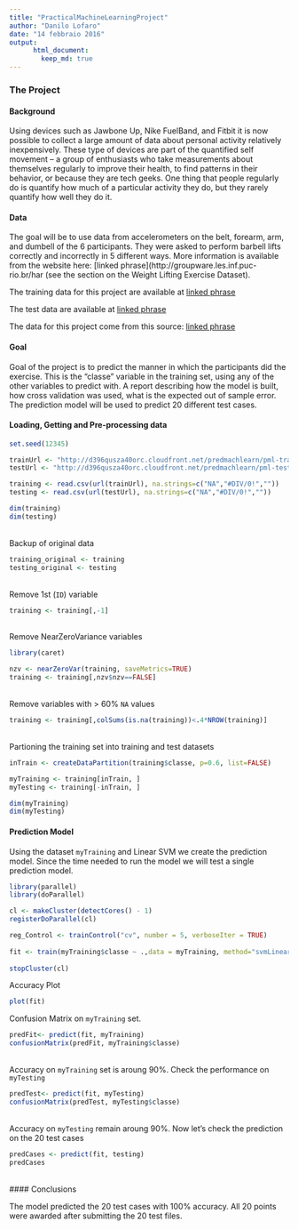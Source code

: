 ```yaml
---
title: "PracticalMachineLearningProject"
author: "Danilo Lofaro"
date: "14 febbraio 2016"
output:  
      html_document:  
        keep_md: true  
--- 
```


### The Project

#### Background

Using devices such as Jawbone Up, Nike FuelBand, and Fitbit it is now possible to collect a large amount of data about personal activity relatively inexpensively. These type of devices are part of the quantified self movement – a group of enthusiasts who take measurements about themselves regularly to improve their health, to find patterns in their behavior, or because they are tech geeks. One thing that people regularly do is quantify how much of a particular activity they do, but they rarely quantify how well they do it. 


#### Data

The goal will be to use data from accelerometers on the belt, forearm, arm, and dumbell of the 6 participants. They were asked to perform barbell lifts correctly and incorrectly in 5 different ways. More information is available from the website here: [linked phrase](http://groupware.les.inf.puc-rio.br/har (see the section on the Weight Lifting Exercise Dataset). 

The training data for this project are available at [linked phrase](https://d396qusza40orc.cloudfront.net/predmachlearn/pml-training.csv) 

The test data are available at [linked phrase](https://d396qusza40orc.cloudfront.net/predmachlearn/pml-testing.csv)

The data for this project come from this source: [linked phrase](http://groupware.les.inf.puc-rio.br/har)


#### Goal

Goal of the project is to predict the manner in which the participants did the exercise. This is the "classe" variable in the training set, using any of the other variables to predict with. 
A report describing how the model is built, how cross validation was used, what is the expected out of sample error. The prediction model will be used to predict 20 different test cases. 

#### Loading, Getting and Pre-processing data

```r
set.seed(12345)

trainUrl <- "http://d396qusza40orc.cloudfront.net/predmachlearn/pml-training.csv"
testUrl <- "http://d396qusza40orc.cloudfront.net/predmachlearn/pml-testing.csv"

training <- read.csv(url(trainUrl), na.strings=c("NA","#DIV/0!",""))
testing <- read.csv(url(testUrl), na.strings=c("NA","#DIV/0!",""))

dim(training)
dim(testing)
```

<br>
Backup of original data
```r
training_original <- training
testing_original <- testing
```

<br>
Remove 1st (`ID`) variable 
```r
training <- training[,-1]
```

<br>
Remove NearZeroVariance variables
```r
library(caret)

nzv <- nearZeroVar(training, saveMetrics=TRUE)
training <- training[,nzv$nzv==FALSE]
```

<br>
Remove variables with > 60% `NA` values 
```r
training <- training[,colSums(is.na(training))<.4*NROW(training)]
```

<br>
Partioning the training set into training and test datasets
```r
inTrain <- createDataPartition(training$classe, p=0.6, list=FALSE)

myTraining <- training[inTrain, ]
myTesting <- training[-inTrain, ]

dim(myTraining)
dim(myTesting)
```

#### Prediction Model

Using the dataset `myTraining` and Linear SVM we create the prediction model. Since the time needed to run the model we will test a single prediction model.

```r
library(parallel)
library(doParallel)

cl <- makeCluster(detectCores() - 1)
registerDoParallel(cl)

reg_Control <- trainControl("cv", number = 5, verboseIter = TRUE)
    
fit <- train(myTraining$classe ~ .,data = myTraining, method="svmLinear2", tuneLength = 3,preProc=c('scale','center'),trControl = reg_Control)
    
stopCluster(cl)
```

Accuracy Plot
```r
plot(fit)
```

Confusion Matrix on `myTraining` set. 
```r
predFit<- predict(fit, myTraining)
confusionMatrix(predFit, myTraining$classe)
```

<br> 
Accuracy on `myTraining` set is aroung 90%. Check the performance on `myTesting`
```r
predTest<- predict(fit, myTesting)
confusionMatrix(predTest, myTesting$classe)
```

<br>
Accuracy on `myTesting` remain aroung 90%. Now let's check the prediction on the 20 test cases 
```r
predCases <- predict(fit, testing)
predCases
```

<br>
#### Conclusions

The model predicted the 20 test cases with 100% accuracy. All 20 points were awarded after submitting the 20 test files.
